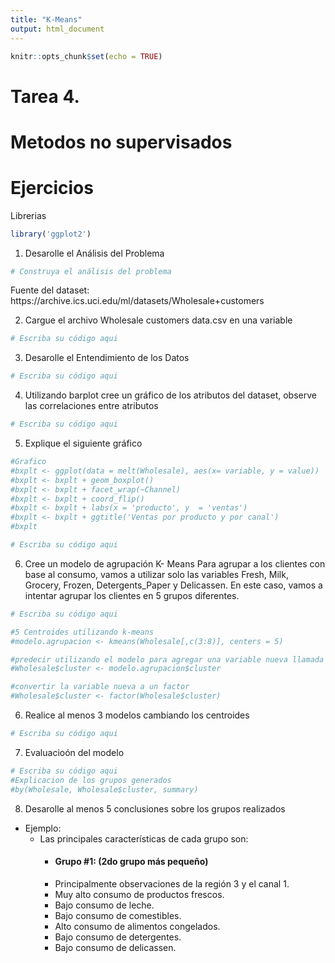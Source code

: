 ```yaml
---
title: "K-Means"
output: html_document
---
```


```r
knitr::opts_chunk$set(echo = TRUE)
```

# Tarea 4.
# Metodos no supervisados

# Ejercicios 

Librerias
```r
library('ggplot2')
```

1. Desarolle el Análisis del Problema
```r
# Construya el análisis del problema
```
Fuente del dataset:
https://archive.ics.uci.edu/ml/datasets/Wholesale+customers


2. Cargue el archivo Wholesale customers data.csv en una variable

```r
# Escriba su código aqui
```

3. Desarolle el Entendimiento de los Datos

```r
# Escriba su código aqui
```

4. Utilizando barplot cree un gráfico de los atributos del dataset, observe las correlaciones entre atributos

```r
# Escriba su código aqui
```

5. Explique el siguiente gráfico

```r
#Grafico
#bxplt <- ggplot(data = melt(Wholesale), aes(x= variable, y = value))
#bxplt <- bxplt + geom_boxplot()
#bxplt <- bxplt + facet_wrap(~Channel)
#bxplt <- bxplt + coord_flip()
#bxplt <- bxplt + labs(x = 'producto', y  = 'ventas')
#bxplt <- bxplt + ggtitle('Ventas por producto y por canal')
#bxplt

# Escriba su código aqui
```

6. Cree un modelo de agrupación K- Means
Para agrupar a los clientes con base al consumo, vamos a utilizar solo las variables Fresh, Milk, Grocery, Frozen, Detergents_Paper y Delicassen. En este caso, vamos a intentar agrupar los clientes en 5 grupos diferentes.


```r
# Escriba su código aqui

#5 Centroides utilizando k-means
#modelo.agrupacion <- kmeans(Wholesale[,c(3:8)], centers = 5)

#predecir utilizando el modelo para agregar una variable nueva llamada 'cluster' al conjunto de datos
#Wholesale$cluster <- modelo.agrupacion$cluster

#convertir la variable nueva a un factor
#Wholesale$cluster <- factor(Wholesale$cluster)

```

6. Realice al menos 3 modelos cambiando los centroides 
```r
# Escriba su código aqui
```

7. Evaluacioón del modelo
```r
# Escriba su código aqui
#Explicacion de los grupos generados
#by(Wholesale, Wholesale$cluster, summary)
```


8. Desarolle al menos 5 conclusiones sobre los grupos realizados
  * Ejemplo:
    - Las principales características de cada grupo son:
      - #### Grupo #1: (2do grupo más pequeño)
      - Principalmente observaciones de la región 3 y el canal 1.
      - Muy alto consumo de productos frescos.
      - Bajo consumo de leche.
      - Bajo consumo de comestibles.
      - Alto consumo de alimentos congelados.
      - Bajo consumo de detergentes.
      - Bajo consumo de delicassen.



